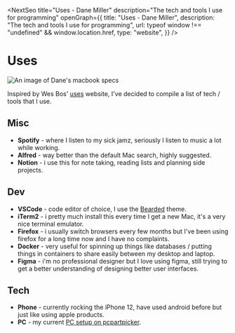 
<NextSeo
  title="Uses - Dane Miller"
  description="The tech and tools I use for programming"
  openGraph={{
    title: "Uses - Dane Miller",
    description: "The tech and tools I use for programming",
    url: typeof window !== "undefined" && window.location.href,
    type: "website",
  }}
/>

<div className="prose mt-24 max-w-none">

# Uses

<Image
  src="https://i.imgur.com/ms5kVdI.png"
  height={490}
  width={896}
  alt="An image of Dane's macbook specs"
/>

Inspired by Wes Bos' [uses](https://uses.tech/) website, I've decided to compile a list of tech / tools that I use.

## Misc

- **Spotify** - where I listen to my sick jamz, seriously I listen to music a lot while working.
- **Alfred** - way better than the default Mac search, highly suggested.
- **Notion** - i use this for note taking, reading lists and planning side projects.

## Dev

- **VSCode** - code editor of choice, I use the [Bearded](https://marketplace.visualstudio.com/items?itemName=BeardedBear.beardedtheme) theme.
- **iTerm2** - i pretty much install this every time I get a new Mac, it's a very nice terminal emulator.
- **Firefox** - i usually switch browsers every few months but I've been using firefox for a long time now and I have no complaints.
- **Docker** - very useful for spinning up things like databases / putting things in containers to share easily between my desktop and laptop.
- **Figma** - i'm no professional designer but I love using figma, still trying to get a better understanding of designing better user interfaces.

## Tech

- **Phone** - currently rocking the iPhone 12, have used android before but just like using apple products.
- **PC** - my current [PC setup on pcpartpicker](https://pcpartpicker.com/user/Danex2/saved/#view=XBNLJx).

</div>
